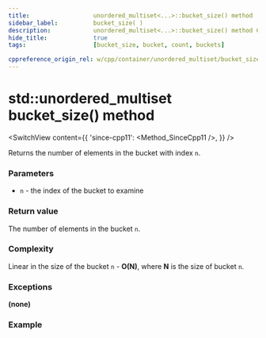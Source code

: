 ```yaml
---
title:					unordered_multiset<...>::bucket_size() method
sidebar_label:			bucket_size( )
description:			unordered_multiset<...>::bucket_size() method C++ documentation
hide_title:				true
tags:					[bucket_size, bucket, count, buckets]

cppreference_origin_rel: w/cpp/container/unordered_multiset/bucket_size
---
```



<!----------------- Codes ---------------------->

<!-- bucket_size() -->

# std::unordered_multiset bucket_size() method

<SwitchView content={{
    'since-cpp11': <Method_SinceCpp11 />,
    }} />

Returns the number of elements in the bucket with index `n`.

### Parameters

 - `n` - the index of the bucket to examine

### Return value

The number of elements in the bucket `n`.

### Complexity

Linear in the size of the bucket `n` - **O(N)**, where **N** is the size of bucket `n`.

### Exceptions

**(none)**

### Example

<ImproveSection />
